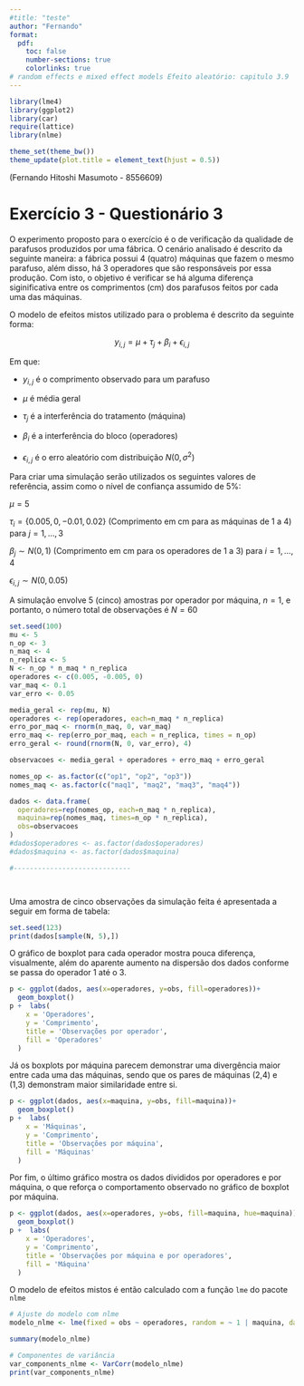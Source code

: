 ```yaml
---
#title: "teste"
author: "Fernando"
format:
  pdf:
    toc: false
    number-sections: true
    colorlinks: true
# random effects e mixed effect models Efeito aleatório: capitulo 3.9
---
```


```r
library(lme4)
library(ggplot2)
library(car)
require(lattice)
library(nlme)

theme_set(theme_bw())
theme_update(plot.title = element_text(hjust = 0.5))
```
(Fernando Hitoshi Masumoto - 8556609)

# Exercício 3 - Questionário 3 {.unnumbered}

O experimento proposto para o exercício é o de verificação da qualidade de parafusos produzidos por uma fábrica. O cenário analisado é descrito da seguinte maneira: a fábrica possui 4 (quatro) máquinas que fazem o mesmo parafuso, além disso, há 3 operadores que são responsáveis por essa produção. Com isto, o objetivo é verificar se há alguma diferença siginificativa entre os comprimentos (cm) dos parafusos feitos por cada uma das máquinas. 

O modelo de efeitos mistos utilizado para o problema é descrito da seguinte forma:

$$
y_{i,j} = \mu + \tau_{j} + \beta_{i} + \epsilon_{i,j}
$$

Em que:

- $y_{i,j}$ é o comprimento observado para um parafuso

- $\mu$ é média geral 

- $\tau_j$ é a interferência do tratamento (máquina)

- $\beta_i$ é a interferência do bloco (operadores)

- $\epsilon_{i,j}$ é o erro aleatório com distribuição $N(0, \sigma^2)$

Para criar uma simulação serão utilizados os seguintes valores de referência, assim como o nível de confiança assumido de 5%:

$\mu = 5$

$\tau_i = \{0.005, 0, -0.01, 0.02\}$ (Comprimento em cm para as máquinas de 1 a 4) para $j = 1,\ldots, 3$

$\beta_j \sim N(0, 1)$ (Comprimento em cm para os operadores de 1 a 3) para $i = 1,\ldots, 4$

$\epsilon_{i,j} \sim N(0, 0.05)$

A simulação envolve 5 (cinco) amostras por operador por máquina, $n = 1$, e portanto, o número total de observações é $N = 60$

```r
set.seed(100)
mu <- 5
n_op <- 3
n_maq <- 4
n_replica <- 5
N <- n_op * n_maq * n_replica
operadores <- c(0.005, -0.005, 0)
var_maq <- 0.1
var_erro <- 0.05

media_geral <- rep(mu, N)
operadores <- rep(operadores, each=n_maq * n_replica)
erro_por_maq <- rnorm(n_maq, 0, var_maq)
erro_maq <- rep(erro_por_maq, each = n_replica, times = n_op)
erro_geral <- round(rnorm(N, 0, var_erro), 4)

observacoes <- media_geral + operadores + erro_maq + erro_geral

nomes_op <- as.factor(c("op1", "op2", "op3"))
nomes_maq <- as.factor(c("maq1", "maq2", "maq3", "maq4"))

dados <- data.frame(
  operadores=rep(nomes_op, each=n_maq * n_replica),
  maquina=rep(nomes_maq, times=n_op * n_replica),
  obs=observacoes
)
#dados$operadores <- as.factor(dados$operadores)
#dados$maquina <- as.factor(dados$maquina)

#-----------------------------




```

Uma amostra de cinco observações da simulação feita é apresentada a seguir em forma de tabela:
```r
set.seed(123)
print(dados[sample(N, 5),])
```

O gráfico de boxplot para cada operador mostra pouca diferença, visualmente, além do aparente aumento na dispersão dos dados conforme se passa do operador 1 até o 3.

```r
p <- ggplot(dados, aes(x=operadores, y=obs, fill=operadores))+
  geom_boxplot() 
p +  labs(
    x = 'Operadores',
    y = 'Comprimento',
    title = 'Observações por operador',
    fill = 'Operadores'
  )
```

Já os boxplots por máquina parecem demonstrar uma divergência maior entre cada uma das máquinas, sendo que os pares de máquinas (2,4) e (1,3) demonstram maior similaridade entre si.

```r
p <- ggplot(dados, aes(x=maquina, y=obs, fill=maquina))+
  geom_boxplot() 
p +  labs(
    x = 'Máquinas',
    y = 'Comprimento',
    title = 'Observações por máquina',
    fill = 'Máquinas'
  )
```

Por fim, o último gráfico mostra os dados divididos por operadores e por máquina, o que reforça o comportamento observado no gráfico de boxplot por máquina.

```r
p <- ggplot(dados, aes(x=operadores, y=obs, fill=maquina, hue=maquina))+
  geom_boxplot() 
p +  labs(
    x = 'Operadores',
    y = 'Comprimento',
    title = 'Observações por máquina e por operadores',
    fill = 'Máquina'
  ) 
```

O modelo de efeitos mistos é então calculado com a função `lme` do pacote `nlme`
```r
# Ajuste do modelo com nlme
modelo_nlme <- lme(fixed = obs ~ operadores, random = ~ 1 | maquina, data = dados)

summary(modelo_nlme)

# Componentes de variância
var_components_nlme <- VarCorr(modelo_nlme)
print(var_components_nlme)

```
